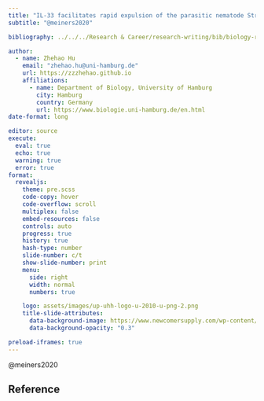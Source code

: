 ```yaml
---
title: "IL-33 facilitates rapid expulsion of the parasitic nematode Strongyloides ratti from the intestine via ILC2- and IL-9-driven mast cell activation"
subtitle: "@meiners2020"

bibliography: ../../../Research & Career/research-writing/bib/biology-research.bib

author: 
  - name: Zhehao Hu
    email: "zhehao.hu@uni-hamburg.de"
    url: https://zzzhehao.github.io
    affiliations:
      - name: Department of Biology, University of Hamburg
        city: Hamburg
        country: Germany
        url: https://www.biologie.uni-hamburg.de/en.html
date-format: long

editor: source
execute:
  eval: true
  echo: true
  warning: true
  error: true   
format:
  revealjs:
    theme: pre.scss
    code-copy: hover
    code-overflow: scroll
    multiplex: false
    embed-resources: false
    controls: auto
    progress: true
    history: true
    hash-type: number    
    slide-number: c/t
    show-slide-number: print  
    menu:
      side: right
      width: normal
      numbers: true

    logo: assets/images/up-uhh-logo-u-2010-u-png-2.png
    title-slide-attributes:
      data-background-image: https://www.newcomersupply.com/wp-content/uploads/2020/02/4412-66AN005-11-40x-1-2-3-PRIMARY-WEB.jpg
      data-background-opacity: "0.3"

preload-iframes: true
---
```


@meiners2020

## Reference